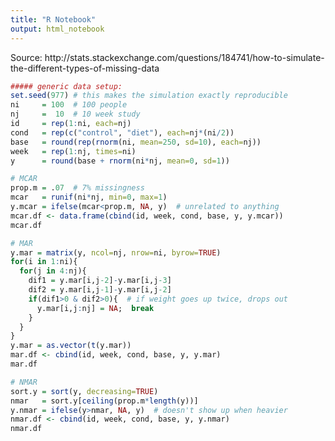 ```yaml
---
title: "R Notebook"
output: html_notebook
---
```


Source: http://stats.stackexchange.com/questions/184741/how-to-simulate-the-different-types-of-missing-data

```r
##### generic data setup:
set.seed(977) # this makes the simulation exactly reproducible
ni     = 100  # 100 people
nj     =  10  # 10 week study
id     = rep(1:ni, each=nj)
cond   = rep(c("control", "diet"), each=nj*(ni/2))
base   = round(rep(rnorm(ni, mean=250, sd=10), each=nj))
week   = rep(1:nj, times=ni)
y      = round(base + rnorm(ni*nj, mean=0, sd=1))

```


```r
# MCAR
prop.m = .07  # 7% missingness
mcar   = runif(ni*nj, min=0, max=1)
y.mcar = ifelse(mcar<prop.m, NA, y)  # unrelated to anything
mcar.df <- data.frame(cbind(id, week, cond, base, y, y.mcar))
mcar.df
```

```r
# MAR
y.mar = matrix(y, ncol=nj, nrow=ni, byrow=TRUE)
for(i in 1:ni){
  for(j in 4:nj){
    dif1 = y.mar[i,j-2]-y.mar[i,j-3]
    dif2 = y.mar[i,j-1]-y.mar[i,j-2]
    if(dif1>0 & dif2>0){  # if weight goes up twice, drops out
      y.mar[i,j:nj] = NA;  break
    }
  }
}
y.mar = as.vector(t(y.mar))
mar.df <- cbind(id, week, cond, base, y, y.mar)
mar.df
```

```r
# NMAR
sort.y = sort(y, decreasing=TRUE)
nmar   = sort.y[ceiling(prop.m*length(y))]
y.nmar = ifelse(y>nmar, NA, y)  # doesn't show up when heavier
nmar.df <- cbind(id, week, cond, base, y, y.nmar)
nmar.df
```

